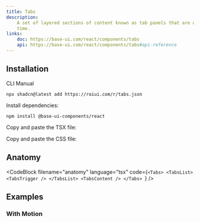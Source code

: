 ```yaml
---
title: Tabs
description:
    A set of layered sections of content known as tab panels that are displayed one at a
    time.
links:
    doc: https://base-ui.com/react/components/tabs
    api: https://base-ui.com/react/components/tabs#api-reference
---
```


<ComponentPreview name="tabs-demo" />

## Installation

<InstallationTabs>

<InstallationTabsList>
    <InstallationTabsTrigger value="cli">CLI</InstallationTabsTrigger>
    <InstallationTabsTrigger value="manual">Manual</InstallationTabsTrigger>
</InstallationTabsList>

<InstallationTabsContent value="cli">

```package-install
npx shadcn@latest add https://roiui.com/r/tabs.json
```

</InstallationTabsContent>

<InstallationTabsContent value="manual">

Install dependencies:

```package-install
npm install @base-ui-components/react
```

Copy and paste the TSX file:

<ComponentSource
    src="registry/brook/ui/tabs/tabs.tsx"
    title="components/ui/tabs.tsx"
    collapsible={true}
/>

Copy and paste the CSS file:

<ComponentSource
    src="registry/brook/ui/tabs/tabs.module.css"
    title="components/ui/tabs.module.css"
    language="css"
    collapsible={true}
/>

</InstallationTabsContent>

</InstallationTabs>

## Anatomy

<CodeBlock
filename="anatomy"
  language="tsx"
  code={`<Tabs>
    <TabsList>
        <TabsTrigger />
    </TabsList>
    <TabsContent />
</Tabs>
`} />

## Examples

### With Motion

<ComponentPreview name="tabs-motion" />
